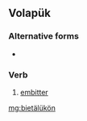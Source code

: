==Volapük==

===Alternative forms===
* {{l|vo|bietayluykoyn}}

===Verb===
{{infl|vo|verb}}

# [[embitter]]

[[mg:bietälükön]]